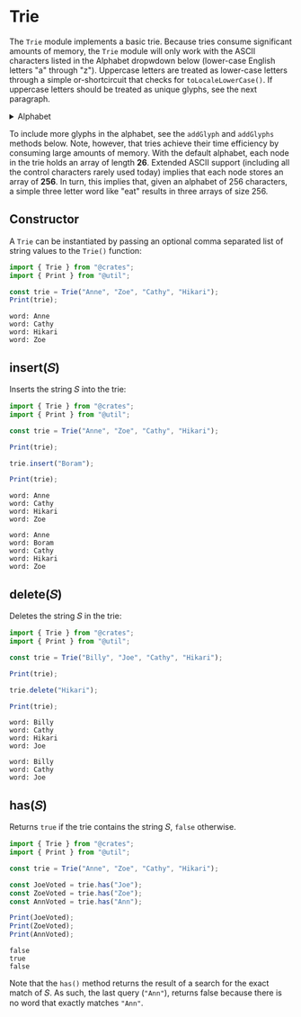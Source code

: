 # Trie

The `Trie` module implements a basic trie. Because tries consume
significant amounts of memory, the `Trie` module will only work with the
ASCII characters listed in the Alphabet dropwdown below (lower-case English
letters "a" through "z"). Uppercase letters are treated as lower-case
letters through a simple or-shortcircuit that checks for
`toLocaleLowerCase()`. If uppercase letters should be treated as unique
glyphs, see the next paragraph.

<details>
	<summary>Alphabet</summary>
	<table>
		<thead>
			<tr>
				<th>Dec</th>
				<th>Hx</th>
				<th>Oct</th>
				<th>Html</th>
				<th>Char</th>
			</tr>
		</thead>
		<tbody>
			<tr>
				<td>97</td>
				<td>61</td>
				<td>141</td>
				<td>&amp;#97;</td>
				<td>a</td>
			</tr>
			<tr>
				<td>98</td>
				<td>62</td>
				<td>142</td>
				<td>&amp;#98;</td>
				<td>b</td>
			</tr>
			<tr>
				<td>99</td>
				<td>63</td>
				<td>143</td>
				<td>&amp;#99;</td>
				<td>c</td>
			</tr>
			<tr>
				<td>100</td>
				<td>64</td>
				<td>144</td>
				<td>&amp;#100;</td>
				<td>d</td>
			</tr>
			<tr>
				<td>101</td>
				<td>65</td>
				<td>145</td>
				<td>&amp;#101;</td>
				<td>e</td>
			</tr>
			<tr>
				<td>102</td>
				<td>66</td>
				<td>146</td>
				<td>&amp;#102;</td>
				<td>f</td>
			</tr>
			<tr>
				<td>103</td>
				<td>67</td>
				<td>147</td>
				<td>&amp;#103;</td>
				<td>g</td>
			</tr>
			<tr>
				<td>104</td>
				<td>68</td>
				<td>150</td>
				<td>&amp;#104;</td>
				<td>h</td>
			</tr>
			<tr>
				<td>105</td>
				<td>69</td>
				<td>151</td>
				<td>&amp;#105;</td>
				<td>i</td>
			</tr>
			<tr>
				<td>106</td>
				<td>6A</td>
				<td>152</td>
				<td>&amp;#106;</td>
				<td>j</td>
			</tr>
			<tr>
				<td>107</td>
				<td>6B</td>
				<td>153</td>
				<td>&amp;#107;</td>
				<td>k</td>
			</tr>
			<tr>
				<td>108</td>
				<td>6C</td>
				<td>154</td>
				<td>&amp;#108;</td>
				<td>l</td>
			</tr>
			<tr>
				<td>109</td>
				<td>6D</td>
				<td>155</td>
				<td>&amp;#109;</td>
				<td>m</td>
			</tr>
			<tr>
				<td>110</td>
				<td>6E</td>
				<td>156</td>
				<td>&amp;#110;</td>
				<td>n</td>
			</tr>
			<tr>
				<td>111</td>
				<td>6F</td>
				<td>157</td>
				<td>&amp;#111;</td>
				<td>o</td>
			</tr>
			<tr>
				<td>112</td>
				<td>70</td>
				<td>160</td>
				<td>&amp;#112;</td>
				<td>p</td>
			</tr>
			<tr>
				<td>113</td>
				<td>71</td>
				<td>161</td>
				<td>&amp;#113;</td>
				<td>q</td>
			</tr>
			<tr>
				<td>114</td>
				<td>72</td>
				<td>162</td>
				<td>&amp;#114;</td>
				<td>r</td>
			</tr>
			<tr>
				<td>115</td>
				<td>73</td>
				<td>163</td>
				<td>&amp;#115;</td>
				<td>s</td>
			</tr>
			<tr>
				<td>116</td>
				<td>74</td>
				<td>164</td>
				<td>&amp;#116;</td>
				<td>t</td>
			</tr>
			<tr>
				<td>117</td>
				<td>75</td>
				<td>165</td>
				<td>&amp;#117;</td>
				<td>u</td>
			</tr>
			<tr>
				<td>118</td>
				<td>76</td>
				<td>166</td>
				<td>&amp;#118;</td>
				<td>v</td>
			</tr>
			<tr>
				<td>119</td>
				<td>77</td>
				<td>167</td>
				<td>&amp;#119;</td>
				<td>w</td>
			</tr>
			<tr>
				<td>120</td>
				<td>78</td>
				<td>170</td>
				<td>&amp;#120;</td>
				<td>x</td>
			</tr>
			<tr>
				<td>121</td>
				<td>79</td>
				<td>171</td>
				<td>&amp;#121;</td>
				<td>y</td>
			</tr>
			<tr>
				<td>122</td>
				<td>7A</td>
				<td>172</td>
				<td>&amp;#122;</td>
				<td>z</td>
			</tr>
		</tbody>
	</table>
</details>

To include more glyphs in the alphabet, see the `addGlyph` and `addGlyphs`
methods below. Note, however, that tries achieve their time efficiency by
consuming large amounts of memory. With the default alphabet, each node in
the trie holds an array of length **26**. Extended ASCII support (including
all the control characters rarely used today) implies that each node stores
an array of **256**. In turn, this implies that, given an alphabet of 256
characters, a simple three letter word like "eat" results in three arrays
of size 256.

## Constructor

A `Trie` can be instantiated by passing an optional comma separated list of
string values to the `Trie()` function:

```javascript
import { Trie } from "@crates";
import { Print } from "@util";

const trie = Trie("Anne", "Zoe", "Cathy", "Hikari");
Print(trie);
```

```terminal
word: Anne
word: Cathy
word: Hikari
word: Zoe
```

## insert(𝑆)

Inserts the string 𝑆 into the trie:

```javascript
import { Trie } from "@crates";
import { Print } from "@util";

const trie = Trie("Anne", "Zoe", "Cathy", "Hikari");

Print(trie);

trie.insert("Boram");

Print(trie);
```

```terminal
word: Anne
word: Cathy
word: Hikari
word: Zoe

word: Anne
word: Boram
word: Cathy
word: Hikari
word: Zoe
```

## delete(𝑆)

Deletes the string 𝑆 in the trie:

```javascript
import { Trie } from "@crates";
import { Print } from "@util";

const trie = Trie("Billy", "Joe", "Cathy", "Hikari");

Print(trie);

trie.delete("Hikari");

Print(trie);
```

```terminal
word: Billy
word: Cathy
word: Hikari
word: Joe

word: Billy
word: Cathy
word: Joe
```

## has(𝑆)

Returns `true` if the trie contains the string 𝑆, `false` otherwise.

```javascript
import { Trie } from "@crates";
import { Print } from "@util";

const trie = Trie("Anne", "Zoe", "Cathy", "Hikari");

const JoeVoted = trie.has("Joe");
const ZoeVoted = trie.has("Zoe");
const AnnVoted = trie.has("Ann");

Print(JoeVoted);
Print(ZoeVoted);
Print(AnnVoted);
```

```terminal
false
true
false
```

Note that the `has()` method returns the result of a search for the exact
match of 𝑆. As such, the last query (`"Ann"`), returns false because there
is no word that exactly matches `"Ann"`.
